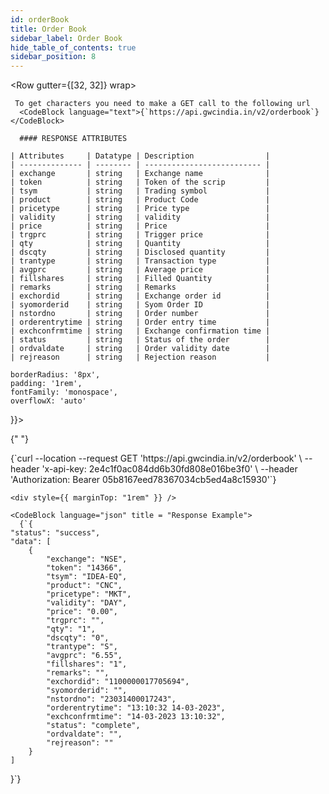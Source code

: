 ```yaml
---
id: orderBook
title: Order Book
sidebar_label: Order Book
hide_table_of_contents: true
sidebar_position: 8
---
```



<Row gutter={[32, 32]} wrap>
  <Col xs={24} md={12}>
    
     To get characters you need to make a GET call to the following url 
      <CodeBlock language="text">{`https://api.gwcindia.in/v2/orderbook`}</CodeBlock>

      #### RESPONSE ATTRIBUTES

    | Attributes     | Datatype | Description                |
    | -------------- | -------- | -------------------------- |
    | exchange       | string   | Exchange name              |
    | token          | string   | Token of the scrip         |
    | tsym           | string   | Trading symbol             |
    | product        | string   | Product Code               |
    | pricetype      | string   | Price type                 |
    | validity       | string   | validity                   |
    | price          | string   | Price                      |
    | trgprc         | string   | Trigger price              |
    | qty            | string   | Quantity                   |
    | dscqty         | string   | Disclosed quantity         |
    | trantype       | string   | Transaction type           |
    | avgprc         | string   | Average price              |
    | fillshares     | string   | Filled Quantity            |
    | remarks        | string   | Remarks                    |
    | exchordid      | string   | Exchange order id          |
    | syomorderid    | string   | Syom Order ID              |
    | nstordno       | string   | Order number               |
    | orderentrytime | string   | Order entry time           |
    | exchconfrmtime | string   | Exchange confirmation time |
    | status         | string   | Status of the order        |
    | ordvaldate     | string   | Order validity date        |
    | rejreason      | string   | Rejection reason           |

  </Col>

  <Col xs={24} md={12} lg = {12} style={{
  
    borderRadius: '8px',
    padding: '1rem',
    fontFamily: 'monospace',
    overflowX: 'auto'
  }}>

{" "}

<CodeBlock language="bash" title="curl / cURL">
  {`curl --location --request GET 'https://api.gwcindia.in/v2/orderbook' \
--header 'x-api-key: 2e4c1f0ac084dd6b30fd808e016be3f0' \
--header 'Authorization: Bearer 05b8167eed78367034cb5ed4a8c15930'`}
</CodeBlock>

    <div style={{ marginTop: "1rem" }} />

    <CodeBlock language="json" title = "Response Example">
      {`{
    "status": "success",
    "data": [
        {
            "exchange": "NSE",
            "token": "14366",
            "tsym": "IDEA-EQ",
            "product": "CNC",
            "pricetype": "MKT",
            "validity": "DAY",
            "price": "0.00",
            "trgprc": "",
            "qty": "1",
            "dscqty": "0",
            "trantype": "S",
            "avgprc": "6.55",
            "fillshares": "1",
            "remarks": "",
            "exchordid": "1100000017705694",
            "syomorderid": "",
            "nstordno": "23031400017243",
            "orderentrytime": "13:10:32 14-03-2023",
            "exchconfrmtime": "14-03-2023 13:10:32",
            "status": "complete",
            "ordvaldate": "",
            "rejreason": ""
        }
    ]

}`}

</CodeBlock>

  </Col>
</Row>
